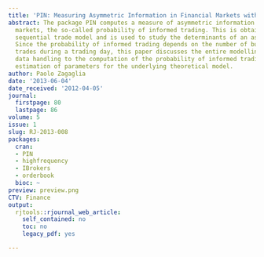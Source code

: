 ```yaml
---
title: 'PIN: Measuring Asymmetric Information in Financial Markets with R'
abstract: The package PIN computes a measure of asymmetric information in financial
  markets, the so-called probability of informed trading. This is obtained from a
  sequential trade model and is used to study the determinants of an asset price.
  Since the probability of informed trading depends on the number of buyand sell-initiated
  trades during a trading day, this paper discusses the entire modelling cycle, from
  data handling to the computation of the probability of informed trading and the
  estimation of parameters for the underlying theoretical model.
author: Paolo Zagaglia
date: '2013-06-04'
date_received: '2012-04-05'
journal:
  firstpage: 80
  lastpage: 86
volume: 5
issue: 1
slug: RJ-2013-008
packages:
  cran:
  - PIN
  - highfrequency
  - IBrokers
  - orderbook
  bioc: ~
preview: preview.png
CTV: Finance
output:
  rjtools::rjournal_web_article:
    self_contained: no
    toc: no
    legacy_pdf: yes

---
```

